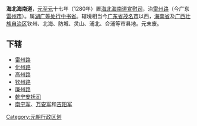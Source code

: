 '''海北海南道'''，[[元|元]][[至元_(忽必烈)|至元]]十七年（1280年）置[[海北海南道宣慰司|海北海南道宣慰司]]，治[[雷州路|雷州路]]（今广东[[雷州市|雷州市]]）。属[[湖广等处行中书省|湖广等处行中书省]]。辖境相当今[[广东省|广东省]][[茂名市|茂名市]]以西，[[海南省|海南省]]及[[广西壮族自治区|广西壮族自治区]]钦州、北海、防城、灵山、浦北、合浦等市县地。元末废。

==下辖==
* [[雷州路|雷州路]]
* [[化州路|化州路]]
* [[高州路|高州路]]
* [[钦州路|钦州路]]
* [[廉州路|廉州路]]
* [[乾宁安抚司|乾宁安抚司]]
* [[南宁军|南宁军]]、[[万安军|万安军]]和[[吉阳军|吉阳军]]

[[Category:元朝行政区划|Category:元朝行政区划]]
{{元朝行政区划小作品}}